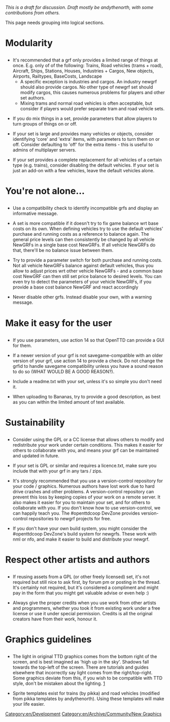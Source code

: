 ''This is a draft for discussion.  Draft mostly be andythenorth, with some contributions from others.''

This page needs grouping into logical sections.
<h1>Modularity</h1>
* It's recommended that a grf only provides a limited range of things at once.  E.g. only of of the following: Trains, Road vehicles (trams + road), Aircraft, Ships, Stations, Houses, Industries + Cargos, New objects, Airports, Railtypes, BaseCosts, Landscape
** A specific exception is industries and cargos.  An industry newgrf should also provide cargos.  No other type of newgrf set should modify cargos, this causes numerous problems for players and other set authors.
** Mixing trams and normal road vehicles is often acceptable, but consider if players would prefer separate tram and road vehicle sets.

* If you do mix things in a set, provide parameters that allow players to turn groups of things on or off.

* If your set is large and provides many vehicles or objects, consider identifying 'core' and 'extra' items, with parameters to turn them on or off.  Consider defaulting to 'off' for the extra items - this is useful to admins of multiplayer servers.

* If your set provides a complete replacement for all vehicles of a certain type (e.g. trains), consider disabling the default vehicles. If your set is just an add-on with a few vehicles, leave the default vehicles alone.

<h1>You're not alone...</h1>
* Use a compatibility check to identify incompatible grfs and display an informative message.

* A set is more compatible if it doesn't try to fix game balance wrt base costs on its own. When defining vehicles try to use the default vehicles' purchase and running costs as a reference to balance again. The general price levels can then consistently be changed by all vehicle NewGRFs in a single base cost NewGRFs. If all vehicle NewGRFs do that, there'll be no balance issue between them.

* Try to provide a parameter switch for both purchase and running costs. Not all vehicle NewGRFs balance against default vehicles, thus you allow to adjust prices wrt other vehicle NewGRFs - and a common base cost NewGRF can then still set price balance to desired levels. You can even try to detect the parameters of your vehicle NewGRFs, if you provide a base cost balance NewGRF and react accordingly

* Never disable other grfs. Instead disable your own, with a warning message.

<h1>Make it easy for the user</h1>
* If you use parameters, use action 14 so that OpenTTD can provide a GUI for them.

* If a newer version of your grf is not savegame-compatible with an older version of your grf, use action 14 to provide a check.  Do not change the grfid to handle savegame compatibility unless you have a sound reason to do so (WHAT WOULD BE A GOOD REASON?).

* Include a readme.txt with your set, unless it's so simple you don't need it.

* When uploading to Bananas, try to provide a good description, as best as you can within the limited amount of text available.

<h1>Sustainability</h1>
* Consider using the GPL or a CC license that allows others to modify and redistribute your work under certain conditions.  This makes it easier for others to collaborate with you, and means your grf can be maintained and updated in future.

* If your set is GPL or similar and requires a licence.txt, make sure you include that with your grf in any tars / zips.

* It's strongly recommended that you use a version-control repository for your code / graphics.  Numerous authors have lost work due to hard drive crashes and other problems.  A version-control repository can prevent this loss by keeping copies of your work on a remote server.  It also makes it easier for you to maintain your set, and for others to collaborate with you.  If you don't know how to use version-control, we can happily teach you. The #openttdcoop DevZone provides version-control repositories to newgrf projects for free.

* If you don't have your own build system, you might consider the #openttdcoop DevZone's build system for newgrfs.  These work with nml or nfo, and make it easier to build and distribute your newgrf.

<h1>Respect other artists and authors</h1>
* If reusing assets from a GPL (or other freely licensed) set, it's not required but still nice to ask first, by forum pm or posting in the thread.  It's certainly not required, but it's considered a compliment and might pay in the form that you might get valuable advise or even help :)

* Always give the proper credits when you use work from other artists and programmers, whether you took it from existing work under a free license or use it under special permission. Credits is all the original creators have from their work, honour it.

<h1>Graphics guidelines</h1>
* The light in original TTD graphics comes from the bottom right of the screen, and is best imagined as 'high up in the sky'.  Shadows fall towards the top-left of the screen.  There are tutorials and guides elsewhere that incorrectly say light comes from the right/top-right.  Some graphics deviate from this, if you wish to be compatible with TTD style, don't be mistaken about the lighting. [http://www.tt-forums.net/download/file.php?id=38433]

* Sprite templates exist for trains (by pikka) and road vehicles (modified from pikka templates by andythenorth).  Using these templates will make your life easier.

[[Category:en/Development]]
[[Category:en/Archive/Community/New Graphics]]
